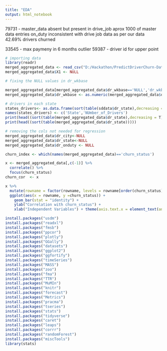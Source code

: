 ---
title: "EDA"
output: html_notebook
---
79731 - master_data absent but present in drive_job
aprox 1000 of master data entries on_duty inconsistent with drive job data
as per our data 42.69% drivers churned

33545 - max paymeny in 6 months outlier
59387 - driver id for upper point

```{r}

# importing data
library(readr)
merged_aggregated_data <- read_csv("D:/Hackathon/PredictDriverChurn-DataSet/8. churn_status_with_merged_data.csv")
merged_aggregated_data$X1 <- NULL

```

```{r}

# fixing the NULL values in dr_wkbase

merged_aggregated_data[merged_aggregated_data$dr_wkbase=='NULL','dr_wkbase']<-NA
merged_aggregated_data$dr_wkbase <- as.numeric(merged_aggregated_data$dr_wkbase)

```

```{r}

# drivers in each state
states_drivers<- as.data.frame(sort(table(sddata$dr_state),decreasing = T))
names(states_drivers) <- c('State','NUmber_of_Drivers')
print(head((sort(table(merged_aggregated_data$dr_state),decreasing = T))))
print(head((sort(table(merged_aggregated_data$dr_state)))))


```

```{r}

# removing the cols not needed for regression
merged_aggregated_data$dr_city<-NULL
merged_aggregated_data$dr_state<-NULL
merged_aggregated_data$dr_onduty <- NULL

```

```{r}
churn_index <- which(names(merged_aggregated_data)=='churn_status')

x <- merged_aggregated_data[,c(-1)] %>% 
  correlate() %>% 
  focus(churn_status)
churn_cor  <- x

x %>% 
  mutate(rowname = factor(rowname, levels = rowname[order(churn_status)])) %>%  # Order by correlation strength
  ggplot(aes(x = rowname, y =churn_status)) +
    geom_bar(stat = "identity") +
    ylab("Correlation with churn_status") +
    xlab("Independent Variables") + theme(axis.text.x = element_text(angle = 90, hjust = 1))

```


```{r}
install.packages("usdm")
install.packages("readxl")
install.packages("fmsb")
install.packages("ppcor")
install.packages("plotly")
install.packages("GGally")
install.packages("datasets")
install.packages("ggplot2")
install.packages("ggfortify")
install.packages("timeSeries")
install.packages("MASS")
install.packages("zoo")
install.packages("fma")
install.packages("TTR")
install.packages("MuMIn")
install.packages("knitr")
install.packages("forecast")
install.packages("Metrics")
install.packages("pracma")
install.packages("tseries")
install.packages("stats")
install.packages("tidyverse")
install.packages("caret")
install.packages("leaps")
install.packages("corrr")
install.packages("randomForest")
install.packages("miscTools")
library(stats)

```
